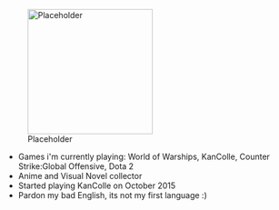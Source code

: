 [[File:Placeholder|thumb|220px]]

* Games i'm currently playing: World of Warships, KanColle, Counter Strike:Global Offensive, Dota 2
* Anime and Visual Novel collector
* Started playing KanColle on October 2015
* Pardon my bad English, its not my first language :)